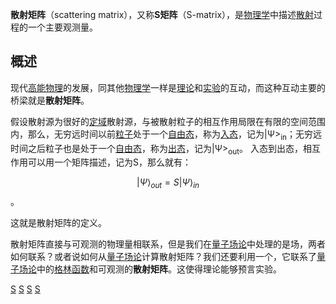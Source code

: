 {{multiple issues|
{{Expand|time=2015-04-22}}
{{Noref|time=2015-04-22}}
}}
{{NoteTA|G1=物理學}}
'''散射矩阵'''（scattering matrix），又称'''S矩阵'''（S-matrix），是[[物理学|物理学]]中描述[[散射|散射]]过程的一个主要观测量。

==概述==
现代[[高能物理|高能物理]]的发展，同其他[[物理学|物理学]]一样是[[理论|理论]]和[[实验|实验]]的互动，而这种互动主要的桥梁就是'''散射矩阵'''。

假设散射源为很好的[[定域|定域]]散射源，与被散射粒子的相互作用局限在有限的空间范围内，那么，无穷远时间以前[[粒子|粒子]]处于一个[[自由态|自由态]]，称为[[入态|入态]]，记为|Ψ><sub>in</sub>；无穷远时间之后粒子也是处于一个[[自由态|自由态]]，称为[[出态|出态]]，记为|Ψ><sub>out</sub>。 入态到出态，相互作用可以用一个矩阵描述，记为S，那么就有：
:<math>|\Psi\rangle_{out}=S |\Psi\rangle_{in}</math>。

这就是散射矩阵的定义。

散射矩阵直接与可观测的物理量相联系，但是我们在[[量子场论|量子场论]]中处理的是场，两者如何联系？或者说如何从[[量子场论|量子场论]]计算散射矩阵？我们还要利用一个{{link-en|LSZ约化规则|LSZ reduction formula}}，它联系了[[量子场论|量子场论]]中的[[格林函数|格林函数]]和可观测的'''散射矩阵'''。这使得理论能够预言实验。

{{Authority control}}
[[Category:矩陣|S]]
[[Category:量子场论|S]]

[[Category:数学物理|S]]
[[Category:散射|S]]